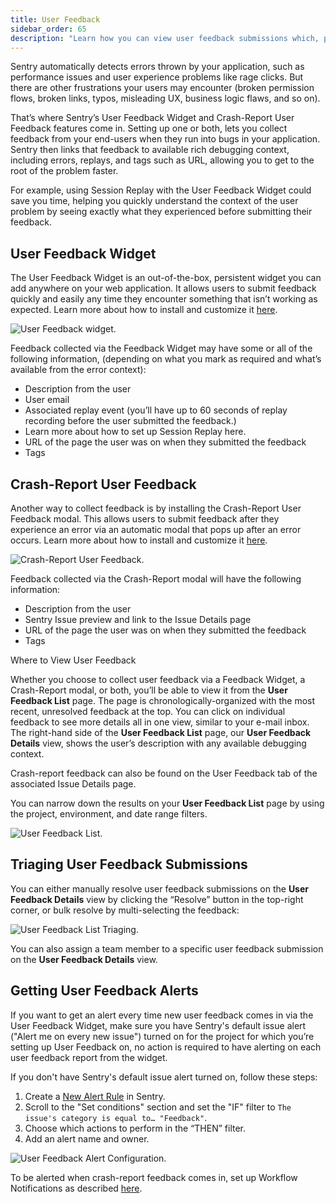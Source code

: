 ```yaml
---
title: User Feedback
sidebar_order: 65
description: "Learn how you can view user feedback submissions which, paired with the original event, give you additional insight into issues."
---
```


Sentry automatically detects errors thrown by your application, such as performance issues and user experience problems like rage clicks. But there are other frustrations your users may encounter (broken permission flows, broken links, typos, misleading UX, business logic flaws, and so on).

That’s where Sentry’s User Feedback Widget and Crash-Report User Feedback features come in. Setting up one or both, lets you collect feedback from your end-users when they run into bugs in your application. Sentry then links that feedback to available rich debugging context, including errors, replays, and tags such as URL, allowing you to get to the root of the problem faster.

For example, using Session Replay with the User Feedback Widget could save you time, helping you quickly understand the context of the user problem by seeing exactly what they experienced before submitting their feedback.

## User Feedback Widget

The User Feedback Widget is an out-of-the-box, persistent widget you can add anywhere on your web application. It allows users to submit feedback quickly and easily any time they encounter something that isn’t working as expected. Learn more about how to install and customize it [here](https://github.com/getsentry/sentry-javascript/tree/develop/packages/feedback#setup).

![User Feedback widget.](user-feedback-widget.png)

Feedback collected via the Feedback Widget may have some or all of the following information, (depending on what you mark as required and what’s available from the error context):

- Description from the user
- User email
- Associated replay event (you’ll have up to 60 seconds of replay recording before the user submitted the feedback.)
- Learn more about how to set up Session Replay here.
- URL of the page the user was on when they submitted the feedback
- Tags

## Crash-Report User Feedback

Another way to collect feedback is by installing the Crash-Report User Feedback modal. This allows users to submit feedback after they experience an error via an automatic modal that pops up after an error occurs. Learn more about how to install and customize it [here](https://docs.sentry.io/platforms/javascript/enriching-events/user-feedback/#embeddable-javascript-widget).

![Crash-Report User Feedback.](crash-report-user-feedback.png)

Feedback collected via the Crash-Report modal will have the following information:

- Description from the user
- Sentry Issue preview and link to the Issue Details page
- URL of the page the user was on when they submitted the feedback
- Tags

Where to View User Feedback

Whether you choose to collect user feedback via a Feedback Widget, a Crash-Report modal, or both, you’ll be able to view it from the **User Feedback List** page. The page is chronologically-organized with the most recent, unresolved feedback at the top. You can click on individual feedback to see more details all in one view, similar to your e-mail inbox. The right-hand side of the **User Feedback List** page, our **User Feedback Details** view, shows the user’s description with any available debugging context.

<Note>

Crash-report feedback can also be found on the User Feedback tab of the associated Issue Details page.

</Note>

You can narrow down the results on your **User Feedback List** page by using the project, environment, and date range filters.

![User Feedback List.](user-feedback-list.png)

## Triaging User Feedback Submissions

You can either manually resolve user feedback submissions on the **User Feedback Details** view by clicking the “Resolve” button in the top-right corner, or bulk resolve by multi-selecting the feedback:

![User Feedback List Triaging.](user-feedback-triaging.png)

You can also assign a team member to a specific user feedback submission on the **User Feedback Details** view.

## Getting User Feedback Alerts

If you want to get an alert every time new user feedback comes in via the User Feedback Widget, make sure you have Sentry's default issue alert ("Alert me on every new issue") turned on for the project for which you’re setting up User Feedback on, no action is required to have alerting on each user feedback report from the widget.

If you don't have Sentry's default issue alert turned on, follow these steps:

1. Create a [New Alert Rule](https://sentry.io/alerts/new/issue/) in Sentry.
2. Scroll to the "Set conditions" section and set the "IF" filter to `The issue's category is equal to… "Feedback"`.
3. Choose which actions to perform in the “THEN” filter.
4. Add an alert name and owner.

![User Feedback Alert Configuration.](user-feedback-alert-configuration.png)

To be alerted when crash-report feedback comes in, set up Workflow Notifications as described [here](https://docs.sentry.io/product/alerts/notifications/#workflow-notifications).
